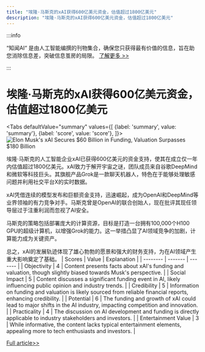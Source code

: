 ```yaml
---
title: "埃隆·马斯克的xAI获得600亿美元资金，估值超过1800亿美元"
description: "埃隆·马斯克的xAI获得600亿美元资金，估值超过1800亿美元"
---
```



:::info

“知闻AI“ 是由人工智能编撰的刊物集合，确保您只获得最有价值的信息，旨在助您消除信息差，突破信息茧房的局限。  [了解更多 >>](/zh-Hans/docs/guides)

:::

# 埃隆·马斯克的xAI获得600亿美元资金，估值超过1800亿美元


<Tabs
	defaultValue="summary"
	values={[
	{label: 'summary', value: 'summary'},
	{label: 'score', value: 'score'},
]}>
<TabItem value="summary">
<img
  src="https://image.informedainews.com/2024/06/Tec-lVk-1717494798-0.jpg"
  alt="Elon Musk's xAI Secures $60 Billion in Funding, Valuation Surpasses $180 Billion"
/>



埃隆·马斯克的人工智能企业xAI已获得600亿美元的资金支持，使其在成立仅一年内估值超过1800亿美元。xAI致力于解开宇宙之谜，团队成员来自谷歌DeepMind和微软等科技巨头。其旗舰产品Grok是一款聊天机器人，特色在于能够处理敏感问题并利用社交平台X的实时数据。

xAI凭借连续的模型发布和巨额资金支持，迅速崛起，成为OpenAI和DeepMind等业界领袖的有力竞争对手。马斯克曾是OpenAI的联合创始人，现在批评其现任领导层过于注重利润而忽视了AI安全。

马斯克的策略包括部署庞大的计算资源，目标是打造一台拥有100,000个H100 GPU的超级计算机，以增强Grok的能力。这一举措凸显了AI领域竞争的加剧，计算能力成为关键资产。

总之，xAI的发展轨迹体现了雄心勃勃的愿景和强大的财务支持，为在AI领域产生重大影响奠定了基础。
</TabItem>
<TabItem value="score">
	| Scores     | Value   | Explanation |
	| -------- | ------- | ------- |
	| Objectivity  | 4    | Content presents facts about xAI's funding and valuation, though slightly biased towards Musk's perspective.    |
	| Social Impact | 5     | Content discusses a significant funding event in AI, likely influencing public opinion and industry trends.    |
	| Credibility    | 5    | Information on funding and valuation is likely sourced from reliable financial reports, enhancing credibility.    |
	| Potential    | 6    | The funding and growth of xAI could lead to major shifts in the AI industry, impacting competition and innovation.    |
	| Practicality    | 4    | The discussion on AI development and funding is directly applicable to industry stakeholders and investors.    |
	| Entertainment Value    | 3    | While informative, the content lacks typical entertainment elements, appealing more to tech enthusiasts and investors.    |
</TabItem>
</Tabs>

[Full article>>](https://www.mittrchina.com/news/detail/13361)
